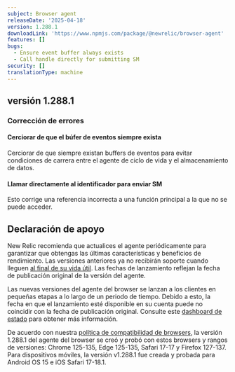 ```yaml
---
subject: Browser agent
releaseDate: '2025-04-18'
version: 1.288.1
downloadLink: 'https://www.npmjs.com/package/@newrelic/browser-agent'
features: []
bugs:
  - Ensure event buffer always exists
  - Call handle directly for submitting SM
security: []
translationType: machine
---
```


## versión 1.288.1

### Corrección de errores

#### Cerciorar de que el búfer de eventos siempre exista

Cerciorar de que siempre existan buffers de eventos para evitar condiciones de carrera entre el agente de ciclo de vida y el almacenamiento de datos.

#### Llamar directamente al identificador para enviar SM

Esto corrige una referencia incorrecta a una función principal a la que no se puede acceder.

## Declaración de apoyo

New Relic recomienda que actualices el agente periódicamente para garantizar que obtengas las últimas características y beneficios de rendimiento. Las versiones anteriores ya no recibirán soporte cuando lleguen [al final de su vida útil](https://docs.newrelic.com/docs/browser/browser-monitoring/getting-started/browser-agent-eol-policy/). Las fechas de lanzamiento reflejan la fecha de publicación original de la versión del agente.

Las nuevas versiones del agente del browser se lanzan a los clientes en pequeñas etapas a lo largo de un periodo de tiempo. Debido a esto, la fecha en que el lanzamiento esté disponible en su cuenta puede no coincidir con la fecha de publicación original. Consulte este [dashboard de estado](https://newrelic.github.io/newrelic-browser-agent-release/) para obtener más información.

De acuerdo con nuestra [política de compatibilidad de browsers](https://docs.newrelic.com/docs/browser/new-relic-browser/getting-started/compatibility-requirements-browser-monitoring/#browser-types), la versión 1.288.1 del agente del browser se creó y probó con estos browsers y rangos de versiones: Chrome 125-135, Edge 125-135, Safari 17-17 y Firefox 127-137. Para dispositivos móviles, la versión v1.288.1 fue creada y probada para Android OS 15 e iOS Safari 17-18.1.
